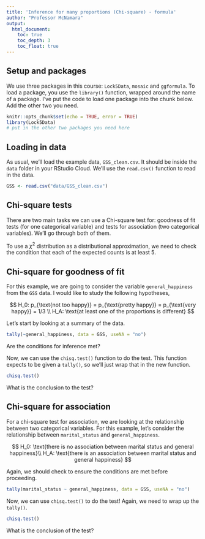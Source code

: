 ```yaml
---
title: 'Inference for many proportions (Chi-square) - formula'
author: "Professor McNamara"
output:
  html_document:
    toc: true
    toc_depth: 3
    toc_float: true
---
```


## Setup and packages

We use three packages in this course: `Lock5Data`, `mosaic` and `ggformula`. To load a package, you use the `library()` function, wrapped around the name of a package. I've put the code to load one package into the chunk below. Add the other two you need. 

```r
knitr::opts_chunk$set(echo = TRUE, error = TRUE)
library(Lock5Data)
# put in the other two packages you need here
```

## Loading in data

As usual, we'll load the example data, `GSS_clean.csv`. It should be inside the `data` folder in your RStudio Cloud. We'll use the `read.csv()` function to read in the data. 

```r
GSS <- read.csv("data/GSS_clean.csv")
```

## Chi-square tests

There are two main tasks we can use a Chi-square test for: goodness of fit tests (for one categorical variable) and tests for association (two categorical variables). We'll go through both of them. 

To use a $\chi^2$ distribution as a distributional approximation, we need to check the condition that each of the expected counts is at least 5.

## Chi-square for goodness of fit

For this example, we are going to consider the variable `general_happiness` from the `GSS` data. I would like to study the following hypotheses,

$$
H_0: p_{\text{not too happy}} = p_{\text{pretty happy}} =  p_{\text{very happy}} = 1/3 \\
H_A: \text{at least one of the proportions is different}
$$


Let's start by looking at a summary of the data. 

```r
tally(~general_happiness, data = GSS, useNA = "no")
```

Are the conditions for inference met? 



Now, we can use the `chisq.test()` function to do the test. This function expects to be given a `tally()`, so we'll just wrap that in the new function. 

```r
chisq.test()
```

What is the conclusion to the test?



## Chi-square for association

For a chi-square test for association, we are looking at the relationship between two categorical variables. For this example, let's consider the relationship between `marital_status` and `general_happiness`. 

$$
H_0: \text{there is no association between marital status and general happiness}\\
H_A: \text{there is an association between marital status and general happiness}
$$

Again, we should check to ensure the conditions are met before proceeding. 

```r
tally(marital_status ~ general_happiness, data = GSS, useNA = "no")
```


Now, we can use `chisq.test()` to do the test! Again, we need to wrap up the `tally()`. 

```r
chisq.test()
```


What is the conclusion of the test?

